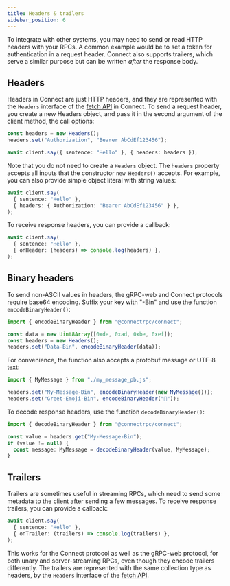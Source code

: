 ```yaml
---
title: Headers & trailers
sidebar_position: 6
---
```


To integrate with other systems, you may need to send or read HTTP headers
with your RPCs. A common example would be to set a token for authentication
in a request header. Connect also supports trailers, which serve a similar
purpose but can be written _after_ the response body.

## Headers

Headers in Connect are just HTTP headers, and they are represented with the
`Headers` interface of the [fetch API](https://developer.mozilla.org/en-US/docs/Web/API/Headers)
in Connect. To send a request header, you create a new Headers object, and
pass it in the second argument of the client method, the call options:

```ts
const headers = new Headers();
headers.set("Authorization", "Bearer AbCdEf123456");

await client.say({ sentence: "Hello" }, { headers: headers });
```

Note that you do not need to create a `Headers` object. The `headers` property
accepts all inputs that the constructor `new Headers()` accepts. For example,
you can also provide simple object literal with string values:

```ts
await client.say(
  { sentence: "Hello" },
  { headers: { Authorization: "Bearer AbCdEf123456" } },
);
```

To receive response headers, you can provide a callback:

```ts
await client.say(
  { sentence: "Hello" },
  { onHeader: (headers) => console.log(headers) },
);
```

## Binary headers

To send non-ASCII values in headers, the gRPC-web and Connect protocols
require base64 encoding. Suffix your key with "-Bin" and use the function
`encodeBinaryHeader()`:

```ts
import { encodeBinaryHeader } from "@connectrpc/connect";

const data = new Uint8Array([0xde, 0xad, 0xbe, 0xef]);
const headers = new Headers();
headers.set("Data-Bin", encodeBinaryHeader(data));
```

For convenience, the function also accepts a protobuf message or UTF-8 text:

```ts
import { MyMessage } from "./my_message_pb.js";

headers.set("My-Message-Bin", encodeBinaryHeader(new MyMessage()));
headers.set("Greet-Emoji-Bin", encodeBinaryHeader("👋"));
```

To decode response headers, use the function `decodeBinaryHeader()`:

```ts
import { decodeBinaryHeader } from "@connectrpc/connect";

const value = headers.get("My-Message-Bin");
if (value != null) {
  const message: MyMessage = decodeBinaryHeader(value, MyMessage);
}
```

## Trailers

Trailers are sometimes useful in streaming RPCs, which need to send some
metadata to the client after sending a few messages. To receive response
trailers, you can provide a callback:

```ts
await client.say(
  { sentence: "Hello" },
  { onTrailer: (trailers) => console.log(trailers) },
);
```

This works for the Connect protocol as well as the gRPC-web protocol, for
both unary and server-streaming RPCs, even though they encode trailers
differently. The trailers are represented with the same collection type as
headers, by the `Headers` interface of the [fetch API](https://developer.mozilla.org/en-US/docs/Web/API/Headers).
